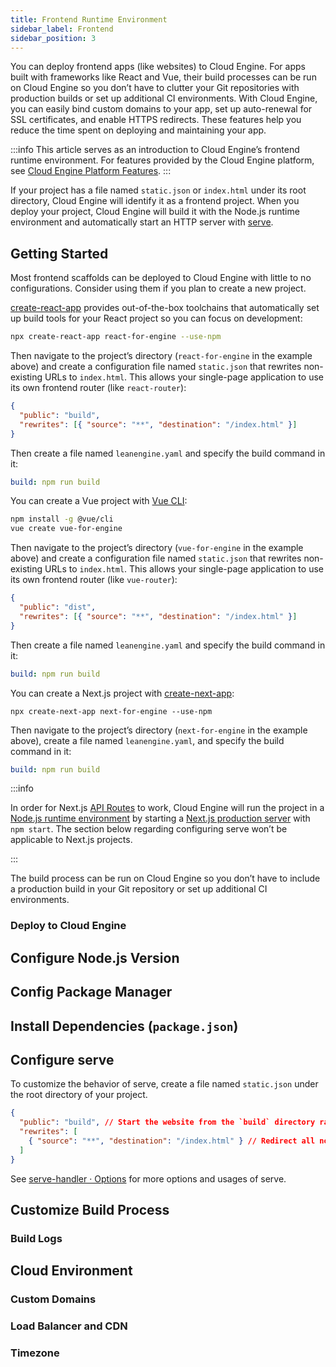 ```yaml
---
title: Frontend Runtime Environment
sidebar_label: Frontend
sidebar_position: 3
---
```



You can deploy frontend apps (like websites) to Cloud Engine. For apps built with frameworks like React and Vue, their build processes can be run on Cloud Engine so you don’t have to clutter your Git repositories with production builds or set up additional CI environments. With Cloud Engine, you can easily bind custom domains to your app, set up auto-renewal for SSL certificates, and enable HTTPS redirects. These features help you reduce the time spent on deploying and maintaining your app.

:::info
This article serves as an introduction to Cloud Engine’s frontend runtime environment. For features provided by the Cloud Engine platform, see [Cloud Engine Platform Features](/sdk/engine/platform).
:::

If your project has a file named `static.json` or `index.html` under its root directory, Cloud Engine will identify it as a frontend project. When you deploy your project, Cloud Engine will build it with the Node.js runtime environment and automatically start an HTTP server with [serve](https://www.npmjs.com/package/serve).

## Getting Started

Most frontend scaffolds can be deployed to Cloud Engine with little to no configurations. Consider using them if you plan to create a new project.

<Tabs>
<TabItem value='react' label='React' default>

[create-react-app](https://create-react-app.dev/) provides out-of-the-box toolchains that automatically set up build tools for your React project so you can focus on development:

```sh
npx create-react-app react-for-engine --use-npm
```

Then navigate to the project’s directory (`react-for-engine` in the example above) and create a configuration file named `static.json` that rewrites non-existing URLs to `index.html`. This allows your single-page application to use its own frontend router (like `react-router`):

```json title='static.json'
{
  "public": "build",
  "rewrites": [{ "source": "**", "destination": "/index.html" }]
}
```

Then create a file named `leanengine.yaml` and specify the build command in it:

```yaml title='leanengine.yaml'
build: npm run build
```

</TabItem>
<TabItem value='vue' label='Vue'>

You can create a Vue project with [Vue CLI](https://cli.vuejs.org/):

```sh
npm install -g @vue/cli
vue create vue-for-engine
```

Then navigate to the project’s directory (`vue-for-engine` in the example above) and create a configuration file named `static.json` that rewrites non-existing URLs to `index.html`. This allows your single-page application to use its own frontend router (like `vue-router`):

```json title='static.json'
{
  "public": "dist",
  "rewrites": [{ "source": "**", "destination": "/index.html" }]
}
```

Then create a file named `leanengine.yaml` and specify the build command in it:

```yaml title='leanengine.yaml'
build: npm run build
```

</TabItem>
<TabItem value='nextjs' label='Next.js'>

You can create a Next.js project with [create-next-app](https://nextjs.org/docs/api-reference/create-next-app):

```
npx create-next-app next-for-engine --use-npm
```

Then navigate to the project’s directory (`next-for-engine` in the example above), create a file named `leanengine.yaml`, and specify the build command in it:

```yaml title='leanengine.yaml'
build: npm run build
```

:::info

In order for Next.js [API Routes](https://nextjs.org/docs/api-routes/introduction) to work, Cloud Engine will run the project in a [Node.js runtime environment](/sdk/engine/deploy/nodejs/) by starting a [Next.js production server](https://nextjs.org/docs/api-reference/cli#production) with `npm start`. The section below regarding configuring serve won’t be applicable to Next.js projects.

:::

</TabItem>
</Tabs>

The build process can be run on Cloud Engine so you don’t have to include a production build in your Git repository or set up additional CI environments.

### Deploy to Cloud Engine

<QuickStartDeploy />

## Configure Node.js Version

<NodejsSetupRuntime />

## Config Package Manager

<NodejsSetupPackageManager />

## Install Dependencies (`package.json`)

<NodejsSetupDependencies />

## Configure serve

To customize the behavior of serve, create a file named `static.json` under the root directory of your project.

```json title='static.json'
{
  "public": "build", // Start the website from the `build` directory rather than the root directory
  "rewrites": [
    { "source": "**", "destination": "/index.html" } // Redirect all non-existing URLs to `index.html` (applicable to most single-page applications)
  ]
}
```

See [serve-handler · Options](https://github.com/vercel/serve-handler#options) for more options and usages of serve.

## Customize Build Process

<BuildingAdvanced />

### Build Logs

<BuildingBuildLogs />

## Cloud Environment

### Custom Domains

<CloudCustomDomain />

### Load Balancer and CDN

<CloudLoadBalancer only="nodejs" noClientInfo={true} />

### Timezone

<CloudTimezone />
